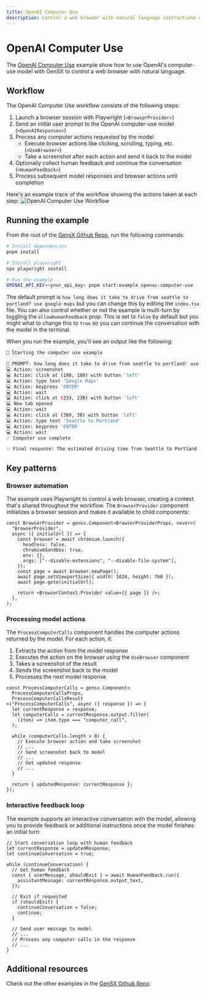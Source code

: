 ```yaml
---
title: OpenAI Computer Use
description: Control a web browser with natural language instructions using OpenAI's computer-use model
---
```


# OpenAI Computer Use

The [OpenAI Computer Use](https://github.com/gensx-inc/gensx/tree/main/examples/openai-computer-use) example show how to use OpenAI's computer-use model with GenSX to control a web browser with natural language.

## Workflow

The OpenAI Computer Use workflow consists of the following steps:

1. Launch a browser session with Playwright (`<BrowserProvider>`)
2. Send an initial user prompt to the OpenAI computer-use model (`<OpenAIResponses>`)
3. Process any computer actions requested by the model
   - Execute browser actions like clicking, scrolling, typing, etc. (`<UseBrowser>`)
   - Take a screenshot after each action and send it back to the model
4. Optionally collect human feedback and continue the conversation (`<HumanFeedback>`)
5. Process subsequent model responses and browser actions until completion

Here's an example trace of the workflow showing the actions taken at each step:
![OpenAI Computer Use Workflow](/docs/computer-use-trace.png)

## Running the example

From the root of the [GensX Github Repo](https://github.com/gensx-inc/gensx), run the following commands:

```bash
# Install dependencies
pnpm install

# Install playwright
npx playwright install

# Run the example
OPENAI_API_KEY=<your_api_key> pnpm start:example openai-computer-use
```

The default prompt is `how long does it take to drive from seattle to portland? use google maps` but you can change this by editing the `index.tsx` file. You can also control whether or not the example is multi-turn by toggling the `allowHumanFeedback` prop. This is set to `false` by default but you might what to change this to `true` so you can continue the conversation with the model in the terminal.

When you run the example, you'll see an output like the following:

```bash
🚀 Starting the computer use example

🎯 PROMPT: how long does it take to drive from seattle to portland? use google maps
💻 Action: screenshot
💻 Action: click at (188, 180) with button 'left'
💻 Action: type text 'Google Maps'
💻 Action: keypress 'ENTER'
💻 Action: wait
💻 Action: click at (233, 230) with button 'left'
💻 New tab opened
💻 Action: wait
💻 Action: click at (389, 38) with button 'left'
💻 Action: type text 'Seattle to Portland'
💻 Action: keypress 'ENTER'
💻 Action: wait
✅ Computer use complete

✨ Final response: The estimated driving time from Seattle to Portland on Google Maps is approximately 2 hours and 58 minutes via I-5 S, covering a distance of 174 miles. Would you like any more assistance with your route?
```

## Key patterns

### Browser automation

The example uses Playwright to control a web browser, creating a context that's shared throughout the workflow. The `BrowserProvider` component initializes a browser session and makes it available to child components:

```tsx
const BrowserProvider = gensx.Component<BrowserProviderProps, never>(
  "BrowserProvider",
  async ({ initialUrl }) => {
    const browser = await chromium.launch({
      headless: false,
      chromiumSandbox: true,
      env: {},
      args: ["--disable-extensions", "--disable-file-system"],
    });
    const page = await browser.newPage();
    await page.setViewportSize({ width: 1024, height: 768 });
    await page.goto(initialUrl);

    return <BrowserContext.Provider value={{ page }} />;
  },
);
```

### Processing model actions

The `ProcessComputerCalls` component handles the computer actions returned by the model. For each action, it:

1. Extracts the action from the model response
2. Executes the action on the browser using the `UseBrowser` component
3. Takes a screenshot of the result
4. Sends the screenshot back to the model
5. Processes the next model response

```tsx
const ProcessComputerCalls = gensx.Component<
  ProcessComputerCallsProps,
  ProcessComputerCallsResult
>("ProcessComputerCalls", async ({ response }) => {
  let currentResponse = response;
  let computerCalls = currentResponse.output.filter(
    (item) => item.type === "computer_call",
  );

  while (computerCalls.length > 0) {
    // Execute browser action and take screenshot
    // ...
    // Send screenshot back to model
    // ...
    // Get updated response
    // ...
  }

  return { updatedResponse: currentResponse };
});
```

### Interactive feedback loop

The example supports an interactive conversation with the model, allowing you to provide feedback or additional instructions once the model finishes an initial turn:

```tsx
// Start conversation loop with human feedback
let currentResponse = updatedResponse;
let continueConversation = true;

while (continueConversation) {
  // Get human feedback
  const { userMessage, shouldExit } = await HumanFeedback.run({
    assistantMessage: currentResponse.output_text,
  });

  // Exit if requested
  if (shouldExit) {
    continueConversation = false;
    continue;
  }

  // Send user message to model
  // ...
  // Process any computer calls in the response
  // ...
}
```

## Additional resources

Check out the other examples in the [GenSX Github Repo](https://github.com/gensx-inc/gensx/tree/main/examples).

